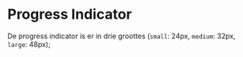 
# Progress Indicator

<StorybookComponent variant="medium" />

De progress indicator is er in drie groottes (`small`: 24px, `medium`: 32px, `large`: 48px);
